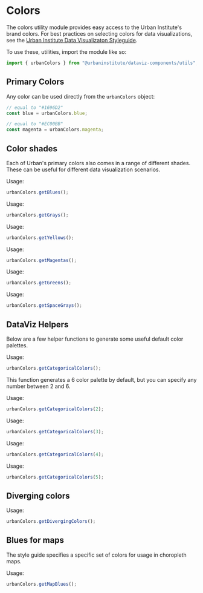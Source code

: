 
<Meta title="utils/urbanColor" />

# Colors

The colors utility module provides easy access to the Urban Institute's brand colors. For best practices on selecting colors for data visualizations, see the [Urban Institute Data Visualizaton Styleguide](https://urbaninstitute.github.io/graphics-styleguide/#color).

To use these, utilities, import the module like so:

```js
import { urbanColors } from "@urbaninstitute/dataviz-components/utils";
```

## Primary Colors

<ColorPalette>
  <ColorItem
    title="Primary Colors"
     subtitle=""
     colors={{
      "blue": urbanColors.blue,
      "gray": urbanColors.gray,
      "black": urbanColors.black,
      "yellow": urbanColors.yellow,
      "magenta": urbanColors.magenta,
      "green": urbanColors.green,
      "space_gray": urbanColors.space_gray,
      "red": urbanColors.red,
    }}
  />

</ColorPalette>


Any color can be used directly from the `urbanColors` object:

```js
// equal to "#1696D2"
const blue = urbanColors.blue;

// equal to "#EC00BB"
const magenta = urbanColors.magenta;
```


## Color shades

Each of Urban's primary colors also comes in a range of different shades. These can be useful for different data visualization scenarios.


<ColorPalette>
  <ColorItem
    title="Blue shades"
     subtitle=""
     colors={urbanColors.getBlues()}
  />
</ColorPalette>

Usage:
```js
urbanColors.getBlues();
```

<ColorPalette>
  <ColorItem
    title="Gray shades"
     subtitle=""
     colors={urbanColors.getGrays()}
  />
</ColorPalette>

Usage:
```js
urbanColors.getGrays();
```

<ColorPalette>
  <ColorItem
    title="Yellow shades"
     subtitle=""
     colors={urbanColors.getYellows()}
  />
</ColorPalette>

Usage:
```js
urbanColors.getYellows();
```

<ColorPalette>
  <ColorItem
    title="Magenta shades"
     subtitle=""
     colors={urbanColors.getMagentas()}
  />
</ColorPalette>

Usage:
```js
urbanColors.getMagentas();
```

<ColorPalette>
  <ColorItem
    title="Green shades"
     subtitle=""
     colors={urbanColors.getGreens()}
  />
</ColorPalette>

Usage:
```js
urbanColors.getGreens();
```

<ColorPalette>
  <ColorItem
    title="Space gray shades"
     subtitle=""
     colors={urbanColors.getSpaceGrays()}
  />
</ColorPalette>

Usage:
```js
urbanColors.getSpaceGrays();
```

## DataViz Helpers

Below are a few helper functions to generate some useful default color palettes.


<ColorPalette>
  <ColorItem
    title="Categorical colors"
     subtitle=""
     colors={urbanColors.getCategoricalColors()}
  />
</ColorPalette>

Usage:
```js
urbanColors.getCategoricalColors();
```

This function generates a 6 color palette by default, but you can specify any number between 2 and 6.

<ColorPalette>
  <ColorItem
    title="Categorical colors"
     subtitle="2 colors"
     colors={urbanColors.getCategoricalColors(2)}
  />
</ColorPalette>

Usage:
```js
urbanColors.getCategoricalColors(2);
```

<ColorPalette>
  <ColorItem
    title="Categorical colors"
     subtitle="3 colors"
     colors={urbanColors.getCategoricalColors(3)}
  />
</ColorPalette>

Usage:
```js
urbanColors.getCategoricalColors(3);
```

<ColorPalette>
  <ColorItem
    title="Categorical colors"
     subtitle="4 colors"
     colors={urbanColors.getCategoricalColors(4)}
  />
</ColorPalette>

Usage:
```js
urbanColors.getCategoricalColors(4);
```

<ColorPalette>
  <ColorItem
    title="Categorical colors"
     subtitle="5 colors"
     colors={urbanColors.getCategoricalColors(5)}
  />
</ColorPalette>

Usage:
```js
urbanColors.getCategoricalColors(5);
```

## Diverging colors

<ColorPalette>
  <ColorItem
    title="Diverging colors"
     subtitle="Useful for maps with diverging data"
     colors={urbanColors.getDivergingColors()}
  />
</ColorPalette>

Usage:
```js
urbanColors.getDivergingColors();
```

## Blues for maps

The style guide specifies a specific set of colors for usage in choropleth maps.

<ColorPalette>
  <ColorItem
    title="Blue colors for maps"
     subtitle=""
     colors={urbanColors.getMapBlues()}
  />
</ColorPalette>

Usage:
```js
urbanColors.getMapBlues();
```
